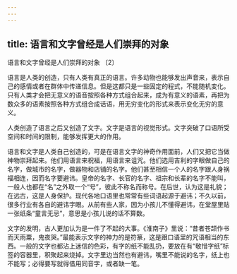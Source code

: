 ```yaml
---
---
---
```

title: 语言和文字曾经是人们崇拜的对象
---




语言和文字曾经是人们崇拜的对象 〔2〕



语言是人类的创造，只有人类有真正的语言。许多动物也能够发出声音来，表示自己的感情或者在群体中传递信息。但是这都只是一些固定的程式，不能随机变化。只有人类才会把无意义的语音按照各种方式组合起来，成为有意义的语素，再把为数众多的语素按照各种方式组合成话语，用无穷变化的形式来表示变化无穷的意义。

人类创造了语言之后又创造了文字。文字是语言的视觉形式。文字突破了口语所受空间和时间的限制，能够发挥更大的作用。

语言和文字是人类自己创造的，可是在语言文字的神奇作用面前，人们又把它当做神物崇拜起来。他们用语言来祝福，用语言来诅咒。他们选用吉利的字眼做自己的名字，做城市的名字，做器物和店铺的名字。他们甚至相信一个人的名字跟人身祸福相连，因而名字要避讳。皇帝的名字、长官的名字、祖宗和长辈的名字不能叫，一般人也都在“名”之外取一个“号”，彼此不称名而称号。在后世，认为这是礼貌；在远古，这是人身保护。现代各地口语里也常常有些词语起源于避讳；不久以前，很多行业有各自的避讳字眼。从前有些人家，因为小孩儿不懂得避讳，在堂屋里贴一张纸条“童言无忌”，意思是小孩儿说的话不算数。

文字的发明，古人更加认为是一件了不起的大事。《淮南子》里说：“昔者苍颉作书而天雨粟，鬼夜哭。”最能表示文字的神力的是符篆，这是跟口语里的咒语相当的东西。一般的文字也都沾上迷信的色彩，有字的纸不能乱扔，要放在有“敬惜字纸”标签的容器里，积聚起来烧掉。文字里边当然也有避讳，嘴里不能说的名字，纸上也不能写；必得要写就得借用同音字，或者缺一笔。